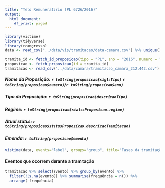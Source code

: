 ```yaml
---
title: "Teto Remuneratório (PL 6726/2016)"
output:
  html_document:
    df_print: paged
---
```


```r
library(vistime)
library(tidyverse)
library(rcongresso)
data <- read_csv("../data/vis/tramitacao/data-camara.csv") %>% unique()

tramita_id <- fetch_id_proposicao(tipo = "PL", ano = "2016", numero = "6726")
proposicao <- fetch_proposicao(id = tramita_id)
tramitacao <- read_csv("../data/camara/tramitacao_camara_2121442.csv")
```

##### Nome da Proposição: `r toString(proposicao$siglaTipo)` `r toString(proposicao$numero)`/`r toString(proposicao$ano)`
##### Tipo da Proposição: `r toString(proposicao$descricaoTipo)`
##### Regime: `r toString(proposicao$statusProposicao.regime)`
##### Atual status: `r toString(proposicao$statusProposicao.descricaoTramitacao)`
##### Emenda: `r toString(proposicao$ementa)`

```r
vistime(data, events="label", groups="group", title="Fases da tramitação", colors = "color", showLabels=FALSE)
```

#### Eventos que ocorrem durante a tramitação

```r
tramitacao %>% select(evento) %>% group_by(evento) %>% 
  filter(!is.na(evento)) %>% summarise(frequência = n()) %>% 
  arrange(-frequência)
```

